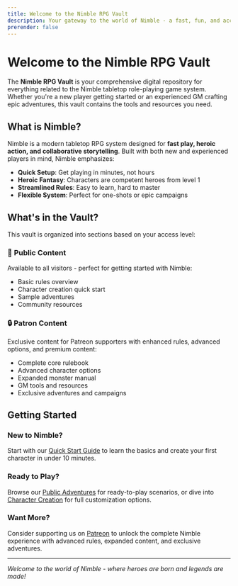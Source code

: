 ```yaml
---
title: Welcome to the Nimble RPG Vault
description: Your gateway to the world of Nimble - a fast, fun, and accessible tabletop RPG system
prerender: false
---
```




# Welcome to the Nimble RPG Vault

<UserAuthInfo />

<DebugHeaders />

The **Nimble RPG Vault** is your comprehensive digital repository for everything related to the Nimble tabletop role-playing game system. Whether you're a new player getting started or an experienced GM crafting epic adventures, this vault contains the tools and resources you need.

## What is Nimble?

Nimble is a modern tabletop RPG system designed for **fast play, heroic action, and collaborative storytelling**. Built with both new and experienced players in mind, Nimble emphasizes:

- **Quick Setup**: Get playing in minutes, not hours
- **Heroic Fantasy**: Characters are competent heroes from level 1
- **Streamlined Rules**: Easy to learn, hard to master
- **Flexible System**: Perfect for one-shots or epic campaigns

## What's in the Vault?

This vault is organized into sections based on your access level:

### 📖 **Public Content**

Available to all visitors - perfect for getting started with Nimble:

- Basic rules overview
- Character creation quick start
- Sample adventures
- Community resources

### 🔒 **Patron Content**

Exclusive content for Patreon supporters with enhanced rules, advanced options, and premium content:

- Complete core rulebook
- Advanced character options
- Expanded monster manual
- GM tools and resources
- Exclusive adventures and campaigns

## Getting Started

### New to Nimble?

Start with our [Quick Start Guide](/public/quick-start) to learn the basics and create your first character in under 10 minutes.

### Ready to Play?

Browse our [Public Adventures](/public/adventures) for ready-to-play scenarios, or dive into [Character Creation](/public/character-creation) for full customization options.

### Want More?

Consider supporting us on [Patreon](https://patreon.com/nimble-rpg) to unlock the complete Nimble experience with advanced rules, expanded content, and exclusive adventures.

---

_Welcome to the world of Nimble - where heroes are born and legends are made!_

